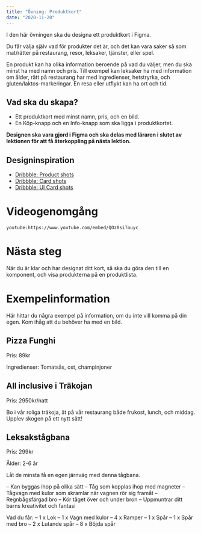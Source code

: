 ```yaml
---
title: "Övning: Produktkort"
date: "2020-11-20"
---
```


I den här övningen ska du designa ett produktkort i Figma.

Du får välja själv vad för produkter det är, och det kan vara saker så som mat/rätter på restaurang, resor, leksaker, tjänster, eller spel.

En produkt kan ha olika information beroende på vad du väljer, men du ska minst ha med namn och pris. Till exempel kan leksaker ha med information om ålder, rätt på restaurang har med ingredienser, hetstryrka, och gluten/laktos-markeringar. En resa eller utflykt kan ha ort och tid.

## Vad ska du skapa?

- Ett produktkort med minst namn, pris, och en bild.
- En Köp-knapp och en Info-knapp som ska ligga i produktkortet.

**Designen ska vara gjord i Figma och ska delas med läraren i slutet av lektionen för att få återkoppling på nästa lektion.**

## Designinspiration

- [Dribbble: Product shots](https://dribbble.com/shots/popular/web-design?tag=product%20card)
- [Dribbble: Card shots](https://dribbble.com/tags/card)
- [Dribbble: UI Card shots](https://dribbble.com/tags/ui_card)

# Videogenomgång
`youtube:https://www.youtube.com/embed/QOz0siTouyc`

# Nästa steg

När du är klar och har designat ditt kort, så ska du göra den till en komponent, och visa produkterna på en produktlista.

# Exempelinformation

Här hittar du några exempel på information, om du inte vill komma på din egen. Kom ihåg att du behöver ha med en bild.

## Pizza Funghi

Pris: 89kr

Ingredienser: Tomatsås, ost, champinjoner

## All inclusive i Träkojan

Pris: 2950kr/natt

Bo i vår roliga träkoja, ät på vår restaurang både frukost, lunch, och middag. Upplev skogen på ett nytt sätt!

## Leksakstågbana

Pris: 299kr

Ålder: 2-6 år

Låt de minsta få en egen järnväg med denna tågbana.

– Kan byggas ihop på olika sätt
– Tåg som kopplas ihop med magneter
– Tågvagn med kulor som skramlar när vagnen rör sig framåt
– Regnbågsfärgad bro
– Kör tåget över och under bron
– Uppmuntrar ditt barns kreativitet och fantasi

Vad du får:
– 1 x Lok
– 1 x Vagn med kulor
– 4 x Ramper
– 1 x Spår
– 1 x Spår med bro
– 2 x Lutande spår
– 8 x Böjda spår